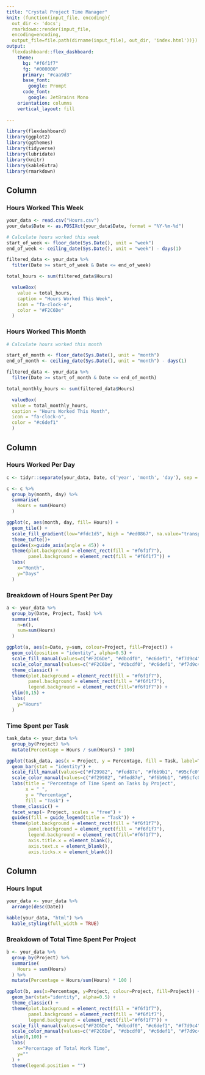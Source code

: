 ```yaml
---
title: "Crystal Project Time Manager"
knit: (function(input_file, encoding){
  out_dir <- 'docs';
  rmarkdown::render(input_file,
  encoding=encoding,
  output_file=file.path(dirname(input_file), out_dir, 'index.html'))})
output: 
  flexdashboard::flex_dashboard:
    theme:
      bg: "#f6f1f7"
      fg: "#000000" 
      primary: "#caa9d3"
      base_font:
        google: Prompt
      code_font:
        google: JetBrains Mono
    orientation: columns
    vertical_layout: fill
    
---
```


```r
library(flexdashboard)
library(ggplot2)
library(ggthemes)
library(tidyverse)
library(lubridate) 
library(knitr)
library(kableExtra)
library(rmarkdown)
```

Column {data-width=150}
-----------------------------------------------------------------------

### Hours Worked This Week

```r
your_data <- read.csv("Hours.csv")
your_data$Date <- as.POSIXct(your_data$Date, format = "%Y-%m-%d")

# Calculate hours worked this week
start_of_week <- floor_date(Sys.Date(), unit = "week")
end_of_week <- ceiling_date(Sys.Date(), unit = "week") - days(1)

filtered_data <- your_data %>%
  filter(Date >= start_of_week & Date <= end_of_week)

total_hours <- sum(filtered_data$Hours)

  valueBox(
    value = total_hours,
    caption = "Hours Worked This Week",
    icon = "fa-clock-o",
    color = "#F2C6De"
  )

```

### Hours Worked This Month
```r
# Calculate hours worked this month

start_of_month <- floor_date(Sys.Date(), unit = "month")
end_of_month <- ceiling_date(Sys.Date(), unit = "month") - days(1)

filtered_data <- your_data %>%
  filter(Date >= start_of_month & Date <= end_of_month)

total_monthly_hours <- sum(filtered_data$Hours)

  valueBox(
  value = total_monthly_hours,
  caption = "Hours Worked This Month",
  icon = "fa-clock-o",
  color = "#c6def1"
  )
```

Column {data-width=650 .tabset}
-----------------------------------------------------------------------

### Hours Worked Per Day
```r

c <- tidyr::separate(your_data, Date, c('year', 'month', 'day'), sep = "-",remove = FALSE)

c <- c %>%
  group_by(month, day) %>%
  summarise(
    Hours = sum(Hours)
  )

ggplot(c, aes(month, day, fill= Hours)) + 
  geom_tile() +
  scale_fill_gradient(low="#fdc1d5", high = "#ed0867", na.value="transparent") +
  theme_tufte()+
  guides(x=guide_axis(angle = 45)) +
  theme(plot.background = element_rect(fill = "#f6f1f7"),
        panel.background = element_rect(fill = "#f6f1f7")) +
  labs(
    x="Month",
    y="Days"
  )

```

### Breakdown of Hours Spent Per Day
```r

a <- your_data %>%
  group_by(Date, Project, Task) %>%
  summarise(
    n=n(),
    sum=sum(Hours)
  )

ggplot(a, aes(x=Date, y=sum, colour=Project, fill=Project)) +
  geom_col(position = "identity", alpha=0.5) +
  scale_fill_manual(values=c("#F2C6De", "#dbcdf0", "#c6def1", "#f7d9c4", "#c9e4de", "#faedcb", "#74be97")) +
  scale_color_manual(values=c("#F2C6De", "#dbcdf0", "#c6def1", "#f7d9c4", "#c9e4de", "#faedcb", "#74be97")) +
  theme_classic() +
  theme(plot.background = element_rect(fill = "#f6f1f7"),
        panel.background = element_rect(fill = "#f6f1f7"),
        legend.background = element_rect(fill="#f6f1f7")) +
  ylim(0,15) +
  labs(
    y="Hours"
  )

```

### Time Spent per Task
```r
task_data <- your_data %>%
  group_by(Project) %>%
  mutate(Percentage = Hours / sum(Hours) * 100)

ggplot(task_data, aes(x = Project, y = Percentage, fill = Task, label=Task)) +
  geom_bar(stat = "identity") +
  scale_fill_manual(values=c("#f29982", "#fed87e", "#f6b9b1", "#95cfc0", "#cbb7db", "#74be97","#99a8ca", "#f090ba", "#e1c2dd", "#fcdbab", "#9ed1e8", "#ddcbb4", "#c2dfc9", "#CCDBE9", "#55cbcd")) +
  scale_color_manual(values=c("#f29982", "#fed87e", "#f6b9b1", "#95cfc0", "#cbb7db", "#74be97","#99a8ca", "#f090ba", "#e1c2dd", "#fcdbab", "#9ed1e8", "#ddcbb4", "#c2dfc9","#CCDBE9", "#55cbcd")) +
  labs(title = "Percentage of Time Spent on Tasks by Project",
       x = " ",
       y = "Percentage",
       fill = "Task") +
  theme_classic() +
  facet_wrap(~ Project, scales = "free") +
  guides(fill = guide_legend(title = "Task")) +
  theme(plot.background = element_rect(fill = "#f6f1f7"),
        panel.background = element_rect(fill = "#f6f1f7"),
        legend.background = element_rect(fill="#f6f1f7"),
        axis.title.x = element_blank(),
        axis.text.x = element_blank(),
        axis.ticks.x = element_blank())

```


Column {data-height=350}
-----------------------------------------------------------------------

### Hours Input

```r
your_data <- your_data %>%
  arrange(desc(Date))

kable(your_data, "html") %>%
  kable_styling(full_width = TRUE)
```

### Breakdown of Total Time Spent Per Project

```r
b <- your_data %>%
  group_by(Project) %>%
  summarise(
    Hours = sum(Hours)
  ) %>%
  mutate(Percentage = Hours/sum(Hours) * 100 )

ggplot(b, aes(x=Percentage, y=Project, colour=Project, fill=Project)) + 
  geom_bar(stat="identity", alpha=0.5) +
  theme_classic() +
  theme(plot.background = element_rect(fill = "#f6f1f7"),
        panel.background = element_rect(fill = "#f6f1f7"),
        legend.background = element_rect(fill="#f6f1f7")) +
  scale_fill_manual(values=c("#F2C6De", "#dbcdf0", "#c6def1", "#f7d9c4", "#c9e4de", "#faedcb", "#74be97")) +
  scale_color_manual(values=c("#F2C6De", "#dbcdf0", "#c6def1", "#f7d9c4", "#c9e4de", "#faedcb","#74be97")) +
  xlim(0,100) +
  labs(
    x="Percentage of Total Work Time",
    y=""
  ) +
  theme(legend.position = "") 
  
```


